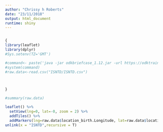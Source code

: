 ```yaml
---
author: "Chrissy h Roberts"
date: "23/11/2018"
output: html_document
runtime: shiny
---
```



```r

```

```r
{
library(leaflet)
library(dplyr)
#Sys.setenv(TZ='GMT')

#command<- paste('java -jar odkbriefcase_1.12.jar -url https://odktraining.odk.lshtm.ac.uk/odktraining/ -p lshtm -u admin -oc -id ISNTD -ed ./ISNTD -sd ./ISNTD -f ISNTD.csv')
#system(command)
#raw.data<-read.csv("ISNTD/ISNTD.csv")


  
}
```


```r
#summary(raw.data)
```

```r
leaflet() %>%
  setView(lng=0, lat=-0, zoom = 2) %>% 
  addTiles() %>%
  addMarkers(lng=raw.data$location_birth.Longitude, lat=raw.data$location_birth.Latitude, popup=raw.data$first_name) 
unlink(x = "ISNTD",recursive = T)
```
